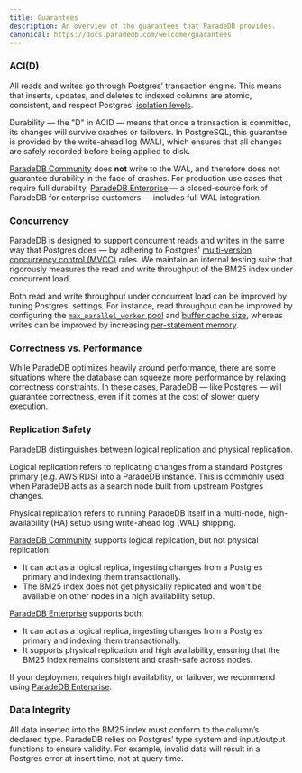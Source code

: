 ```yaml
---
title: Guarantees
description: An overview of the guarantees that ParadeDB provides.
canonical: https://docs.paradedb.com/welcome/guarantees
---
```


### ACI(D)

All reads and writes go through Postgres’ transaction engine. This means that inserts, updates, and deletes to indexed columns are atomic, consistent, and respect Postgres' [isolation levels](https://www.postgresql.org/docs/current/transaction-iso.html).

Durability — the "D" in ACID — means that once a transaction is committed, its changes will survive crashes or failovers. In PostgreSQL, this guarantee is provided by the write-ahead log (WAL), which ensures that all changes are safely recorded before being applied to disk.

[ParadeDB Community](https://github.com/paradedb/paradedb) does **not** write to the WAL, and therefore does not guarantee durability in the face of crashes. For production use cases that require full durability, [ParadeDB Enterprise](/deploy/enterprise) — a closed-source fork of ParadeDB for enterprise customers — includes full WAL integration.

### Concurrency

ParadeDB is designed to support concurrent reads and writes in the same way that Postgres does — by adhering to Postgres' [multi-version
concurrency control (MVCC)](https://www.postgresql.org/docs/current/mvcc.html) rules. We maintain an internal testing suite that rigorously measures the read and write throughput of the BM25
index under concurrent load.

Both read and write throughput under concurrent load can be improved by tuning Postgres' settings. For instance, read throughput can be improved
by configuring the [`max_parallel_worker` pool](/documentation/configuration/read-throughput#raise-parallel-workers) and [buffer cache size](/documentation/configuration/read-throughput#raise-shared-buffers),
whereas writes can be improved by increasing [per-statement memory](/documentation/configuration/write-throughput#increase-memory-for-bulk-updates).

### Correctness vs. Performance

While ParadeDB optimizes heavily around performance, there are some situations where the database can squeeze more performance by relaxing correctness
constraints. In these cases, ParadeDB — like Postgres — will guarantee correctness, even if it comes at the cost of slower query execution.

### Replication Safety

ParadeDB distinguishes between logical replication and physical replication.

Logical replication refers to replicating changes from a standard Postgres primary (e.g. AWS RDS) into a ParadeDB instance. This is commonly used when ParadeDB acts as a search node built from upstream Postgres changes.

Physical replication refers to running ParadeDB itself in a multi-node, high-availability (HA) setup using write-ahead log (WAL) shipping.

[ParadeDB Community](https://github.com/paradedb/paradedb) supports logical replication, but not physical replication:

- It can act as a logical replica, ingesting changes from a Postgres primary and indexing them transactionally.
- The BM25 index does not get physically replicated and won't be available on other nodes in a high availability setup.

[ParadeDB Enterprise](/deploy/enterprise) supports both:

- It can act as a logical replica, ingesting changes from a Postgres primary and indexing them transactionally.
- It supports physical replication and high availability, ensuring that the BM25 index remains consistent and crash-safe across nodes.

If your deployment requires high availability, or failover, we recommend using [ParadeDB Enterprise](/deploy/enterprise).

### Data Integrity

All data inserted into the BM25 index must conform to the column’s declared type. ParadeDB relies on Postgres’ type system and input/output functions to ensure validity. For example, invalid data will result in a Postgres error at insert time, not at query time.
